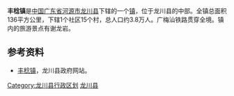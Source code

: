 {{中国乡级行政区
| 行政区全称 = 丰稔镇
| 景观照片文件名 = 
| 景观照片描述 = 
| 汉语拼音 = 
| 通用拼音 = 
| 注音符號 = 
| 其它标音类型1 = 
| 其它标音1 = 
| 其它标音类型2 = 
| 其它标音2 = 
| 其它语言类型1 = 
| 其它语言地名1 = 
| 其它语言类型2 = 
| 其它语言地名2 = 
| 上级行政区 = [[广东省|广东省]][[河源市|河源市]][[龙川县|龙川县]]
| 行政区类别 = [[镇|镇]]
| 行政区划代码 = 
| 地理坐标 = 
| 总面积 = 136平方公里
| 户籍人口 = 
| 户籍人口年份 = 
| 常住人口 = 3.8万人
| 常住人口年份 = 
| 人口密度 = 
| 行政区划 = 1个社区15个村 
| 官方网站 = 
| 政府驻地 = 
| 邮政编码 = 
| 毗邻行政区 = 
| 位置图文件名 = 
| 位置图描述 = 
}}
'''丰稔镇'''是[[中国|中国]][[广东省|广东省]][[河源市|河源市]][[龙川县|龙川县]]下辖的一个[[镇|镇]]，位于龙川县的中部。全镇总面积136平方公里，下辖1个社区15个村，总人口约3.8万人。广梅汕铁路贯穿全境。镇内的旅游景点有谢龙岩。

==参考资料==
*[https://archive.is/20060806100252/http://www.gdhylc.gov.cn/xzfc_list.jsp?secFlag=080100&thFlag=080110&secName=%E4%B9%A1%E9%95%87%E9%A3%8E%E9%87%87&thName=%E4%B8%B0%E7%A8%94%E9%95%87 丰稔镇]，龙川县政府网站。

{{GD-stub}}
{{龙川县行政区划}}

[[Category:龙川县行政区划|Category:龙川县行政区划]]
[[Category:河源建制镇|龙川县]]
